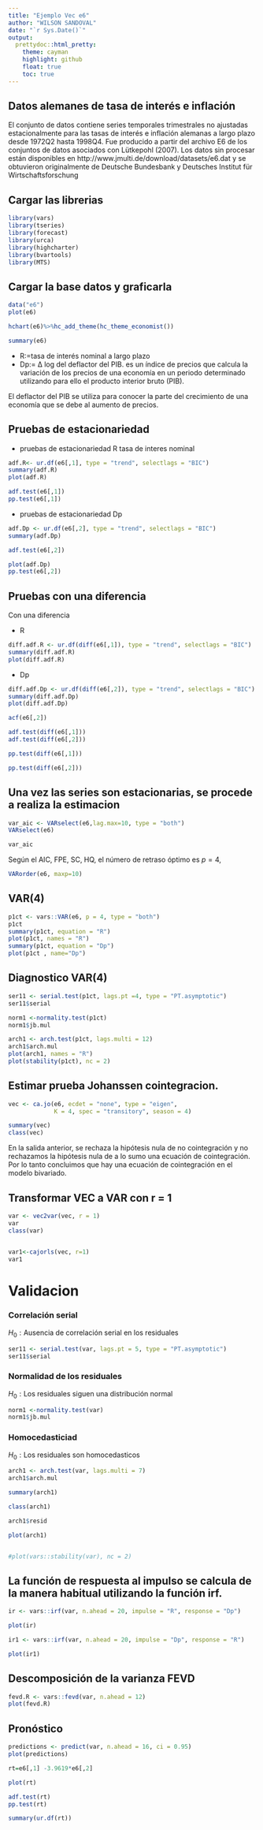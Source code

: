 ```yaml
---
title: "Ejemplo Vec e6"
author: "WILSON SANDOVAL"
date: "`r Sys.Date()`"
output:
  prettydoc::html_pretty:
    theme: cayman
    highlight: github
    float: true
    toc: true
---
```


## Datos alemanes de tasa de interés e inflación

El conjunto de datos contiene series temporales trimestrales no ajustadas estacionalmente para las tasas de interés e inflación alemanas a largo plazo desde 1972Q2 hasta 1998Q4. Fue producido a partir del archivo E6 de los conjuntos de datos asociados con Lütkepohl (2007). Los datos sin procesar están disponibles en http://www.jmulti.de/download/datasets/e6.dat y se obtuvieron originalmente de Deutsche Bundesbank y Deutsches Institut für Wirtschaftsforschung

## Cargar las librerias
```r
library(vars)
library(tseries)
library(forecast)
library(urca)
library(highcharter)
library(bvartools)
library(MTS)
```


## Cargar la base datos y graficarla

```r
data("e6")  
plot(e6)
```


```r
hchart(e6)%>%hc_add_theme(hc_theme_economist())
```

```r
summary(e6)
```


- R:=tasa de interés nominal a largo plazo 
- Dp:= Δ log del deflactor del PIB.  es un índice de precios que calcula la variación de los precios de una economía en un periodo determinado utilizando para ello el producto interior bruto (PIB).

El deflactor del PIB se utiliza para conocer la parte del crecimiento de una economía que se debe al aumento de precios.

## Pruebas de estacionariedad

- pruebas de estacionariedad R  tasa de interes nominal 
```r
adf.R<- ur.df(e6[,1], type = "trend", selectlags = "BIC")
summary(adf.R)   
plot(adf.R)

adf.test(e6[,1])
pp.test(e6[,1])

```



- pruebas de estacionariedad Dp
```r
adf.Dp <- ur.df(e6[,2], type = "trend", selectlags = "BIC")
summary(adf.Dp)   

adf.test(e6[,2])

plot(adf.Dp)
pp.test(e6[,2])
```



## Pruebas con una diferencia


 Con una diferencia

- R
```r
diff.adf.R <- ur.df(diff(e6[,1]), type = "trend", selectlags = "BIC")
summary(diff.adf.R)   
plot(diff.adf.R)
```



- Dp
```r
diff.adf.Dp <- ur.df(diff(e6[,2]), type = "trend", selectlags = "BIC")
summary(diff.adf.Dp)   
plot(diff.adf.Dp)
```
```r
acf(e6[,2])
```

```r
adf.test(diff(e6[,1]))
adf.test(diff(e6[,2]))
```
```r
pp.test(diff(e6[,1]))
```


```r
pp.test(diff(e6[,2]))
```



##  Una vez las series son estacionarias, se procede a realiza la estimacion

```r
var_aic <- VARselect(e6,lag.max=10, type = "both")
VARselect(e6)

var_aic

```
Según el AIC, FPE, SC, HQ, el número de retraso óptimo es $p = 4$,


```r
VARorder(e6, maxp=10)
```


##  VAR(4)
```r
p1ct <- vars::VAR(e6, p = 4, type = "both")
p1ct
summary(p1ct, equation = "R")
plot(p1ct, names = "R")
summary(p1ct, equation = "Dp")
plot(p1ct , name="Dp")
```

## Diagnostico VAR(4)

```r
ser11 <- serial.test(p1ct, lags.pt =4, type = "PT.asymptotic")
ser11$serial
```


```r
norm1 <-normality.test(p1ct)
norm1$jb.mul
```


```r
arch1 <- arch.test(p1ct, lags.multi = 12)
arch1$arch.mul
plot(arch1, names = "R")
plot(stability(p1ct), nc = 2)

```

##  Estimar prueba Johanssen  cointegracion.

```r
vec <- ca.jo(e6, ecdet = "none", type = "eigen",
             K = 4, spec = "transitory", season = 4)

summary(vec)
class(vec)

```

En la salida anterior, se rechaza la hipótesis nula de no cointegración y no rechazamos la hipótesis nula de a lo sumo una ecuación de cointegración. Por lo tanto concluimos que hay una ecuación de cointegración en el modelo bivariado.


##  Transformar VEC a VAR con r = 1
```r
var <- vec2var(vec, r = 1)
var
class(var)


var1<-cajorls(vec, r=1)
var1
```


# Validacion


### Correlación serial
$H_0: \text{Ausencia de correlación serial en los residuales}$


```r
ser11 <- serial.test(var, lags.pt = 5, type = "PT.asymptotic")
ser11$serial
```


### Normalidad de los residuales

$H_0 :  \text{Los residuales siguen una distribución normal}$


```r
norm1 <-normality.test(var)
norm1$jb.mul
```


### Homocedasticiad

$H_0 :  \text{Los residuales son homocedasticos}$


```r
arch1 <- arch.test(var, lags.multi = 7)
arch1$arch.mul
```

```r
summary(arch1)
```
```r
class(arch1)
```
```r
arch1$resid
```



```r
plot(arch1)
```


```r
```


```r
#plot(vars::stability(var), nc = 2)
```




## La función de respuesta al impulso se calcula de la manera habitual utilizando la función irf.



```r
ir <- vars::irf(var, n.ahead = 20, impulse = "R", response = "Dp")

plot(ir)

```




```r
ir1 <- vars::irf(var, n.ahead = 20, impulse = "Dp", response = "R")

plot(ir1)

```


##  Descomposición de la varianza FEVD

```r
fevd.R <- vars::fevd(var, n.ahead = 12)
plot(fevd.R)
```


## Pronóstico

```r
predictions <- predict(var, n.ahead = 16, ci = 0.95)
plot(predictions)
```



```r
rt=e6[,1] -3.9619*e6[,2]

```
```r
plot(rt)
```

```r
adf.test(rt)
pp.test(rt)
```


```r
summary(ur.df(rt))
```


